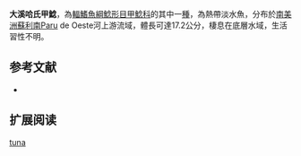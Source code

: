 {{Speciesbox
| name = 大溪哈氏甲鯰
| image = 
| image_width = 250px
| image_caption = 
| status = NE
| status_system = IUCN3.1
| genus = Harttia
| species = tuna
| authority = [[Covain_&_Fisch-Muller|Covain & Fisch-Muller]], 2012
| synonyms = 
}}

'''大溪哈氏甲鯰'''，為[[輻鰭魚綱|輻鰭魚綱]][[鯰形目|鯰形目]][[甲鯰科|甲鯰科]]的其中一[[種|種]]，為熱帶淡水魚，分布於[[南美洲|南美洲]][[蘇利南|蘇利南]]Paru de Oeste河上游流域，體長可達17.2公分，棲息在底層水域，生活習性不明。
==参考文献==
*{{FishBase_species|genus=Harttia|species=tuna|year=2014|month=11}}

== 扩展阅读 ==
{{refbegin}}
{{wikispecies-inline|Harttia tuna|大溪哈氏甲鯰}}
{{refend}}
{{Taxonbar|from=Q13657592}}

[[Category:哈氏甲鯰屬|tuna]]